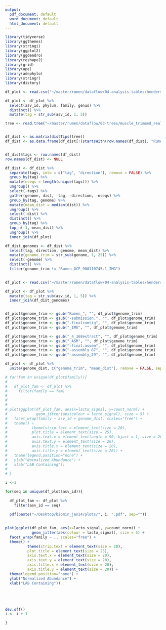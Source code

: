 ```yaml
---
output:
  pdf_document: default
  word_document: default
  html_document: default
---
```


```r
library(tidyverse)
library(ggthemes)
library(stringi)
library(ggplot2)
library(ggdendro)
library(reshape2)
library(grid)
library(ape)
library(adephylo)
library(stringr)
library(distory)
```


```r
df_plot <- read.csv("~/master/rumen/dataflow/04-analysis-tables/henderson2015-20_320-99_df_metrics_lacto_1000_df_plot.csv")

df_plot <- df_plot %>%
  select(asv_id, phylum, family, genus) %>%
  distinct() %>%
  mutate(tag = str_sub(asv_id, 1, 5))

tree <- read.tree("~/master/rumen/dataflow/03-trees/muscle_trimmed_realigned_nobootstrap.newick")


df_dist <- as.matrix(distTips(tree))
df_dist <- as.data.frame(df_dist[!(startsWith(row.names(df_dist), "Rumen")), startsWith(colnames(df_dist), "Rumen")])


df_dist$tags <- row.names(df_dist)
row.names(df_dist) <- NULL

df_dist <- df_dist %>%
  separate(tags, into = c("tag", "direction"), remove = FALSE) %>%
  group_by(tag) %>%
  mutate(nseqs = length(unique(tags))) %>%
  ungroup() %>%
  select(-tags) %>%
  gather(genome, dist, -tag, -direction, -nseqs) %>%
  group_by(tag, genome) %>%
  mutate(mean_dist = median(dist)) %>%
  ungroup() %>%
  select(-dist) %>%
  distinct() %>%
  group_by(tag) %>%
  top_n(-1, mean_dist) %>%
  ungroup() %>%
  inner_join(df_plot) 

df_dist_genomes <- df_dist %>%
  select(tag, direction, genome, mean_dist) %>%
  mutate(genome_trim = str_sub(genome, 1, 25)) %>%
  select(-genome) %>%
  distinct() %>%
  filter(genome_trim != "Rumen_GCF_900110745.1_IMG")
  

df_plot <- read.csv("~/master/rumen/dataflow/04-analysis-tables/henderson2015-20_320-99_df_metrics_lacto_1000_df_plot.csv")

df_plot <- df_plot %>%
  mutate(tag = str_sub(asv_id, 1, 5)) %>%
  inner_join(df_dist_genomes)



```


```r
df_plot$genome_trim <- gsub("Rumen_", "", df_plot$genome_trim)  
df_plot$genome_trim <- gsub("-submission.", "", df_plot$genome_trim)  
df_plot$genome_trim <- gsub("-finalcontig", "", df_plot$genome_trim)  
df_plot$genome_trim <- gsub("_IMG", "", df_plot$genome_trim)  

df_plot$genome_trim <- gsub("_4_168extract", "", df_plot$genome_trim)  
df_plot$genome_trim <- gsub("_ASM", "", df_plot$genome_trim)  
df_plot$genome_trim <- gsub("-final.assem", "", df_plot$genome_trim)  
df_plot$genome_trim <- gsub("-assembly_87", "", df_plot$genome_trim)
df_plot$genome_trim <- gsub("-assembly_29", "", df_plot$genome_trim)  

df_plot <- df_plot %>%
  unite(genome_dist, c("genome_trim", "mean_dist"), remove = FALSE, sep = " : ")

# for(fam in unique(df_plot$family)){
#   
#   df_plot_fam <- df_plot %>%
#     filter(family == fam)
#   
#   
#   
# plot(ggplot(df_plot_fam, aes(x=lacto_signal, y=count_norm)) +
#             geom_jitter(aes(colour = lacto_signal), size = 5) +
#   facet_wrap(family ~ asv_id + genome_dist, scales="free") +
#   theme() +
#           theme(strip.text = element_text(size = 20),
#           plot.title = element_text(size = 25),
#           axis.text.x = element_text(angle = 90, hjust = 1, size = 20),
#           axis.text.y = element_text(size = 20),
#           axis.title.x = element_text(size = 20),
#           axis.title.y = element_text(size = 20)) +
#   theme(legend.position="none") +
#   ylab("Normalized Abundance") +
#   xlab("LAB Containing"))
#   
# }
```


```r
i <-1

for(seq in unique(df_plot$asv_id)){
  
  df_plot_fam <- df_plot %>%
    filter(asv_id == seq)
  
  pdf(paste("~/Desktop/biomin_jan24/plots/", i, ".pdf", sep=""))   

  
plot(ggplot(df_plot_fam, aes(x=lacto_signal, y=count_norm)) +
            geom_jitter(aes(colour = lacto_signal), size = 5) +
  facet_wrap(family ~ ., scales="free") +
  theme() +
          theme(strip.text = element_text(size = 20),
          plot.title = element_text(size = 25),
          axis.text.x = element_text(size = 20),
          axis.text.y = element_text(size = 20),
          axis.title.x = element_text(size = 20),
          axis.title.y = element_text(size = 20)) +
  theme(legend.position="none") +
  ylab("Normalized Abundance") +
  xlab("LAB Containing"))





dev.off() 
i <- i + 1

}
```





